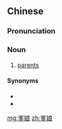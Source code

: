 ==Chinese==
{{zh-forms}}

===Pronunciation===
{{zh-pron
|m=diēniáng
|c=de1 noeng4
|mn=tia-niû
|cat=n
}}

===Noun===
{{zh-noun}}

# [[parents]]

====Synonyms====
* {{zh-l|父母}}
* {{zh-l|雙親}}

{{zh-cat|Family}}

[[mg:爹娘]]
[[zh:爹娘]]